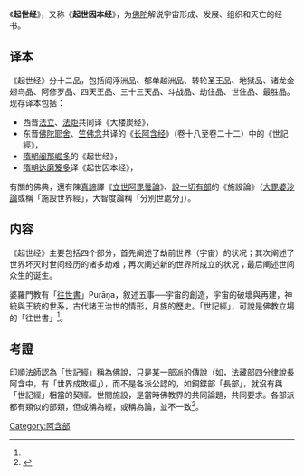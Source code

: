 {{refimprove|time=2017-08-05T05:01:14+00:00}}
{{佛教}}
{{Otheruses|起世因本經 (上座部)|other=[[南传上座部佛教|南传上座部佛教]]的《'''起世因本經'''》}}

《'''起世经'''》，又称《'''起世因本经'''》，为[[佛陀|佛陀]]解说宇宙形成、发展、组织和灭亡的经书。

== 译本 ==
《起世经》分十二品，包括阎浮洲品、郁单越洲品、转轮圣王品、地狱品、诸龙金翅鸟品、阿修罗品、四天王品、三十三天品、斗战品、劫住品、世住品、最胜品。现存译本包括：
*西晋[[法立|法立]]、[[法炬|法炬]]共同译《大楼炭经》，
*东晋[[佛陀耶舍|佛陀耶舍]]、[[竺佛念|竺佛念]]共译的《[[长阿含经|长阿含经]]》（卷十八至卷二十二）中的《世記經》，
*[[隋朝|隋朝]][[阇那崛多|阇那崛多]]的《起世经》，
*[[隋朝|隋朝]][[达磨笈多|达磨笈多]]译《起世因本经》，

有關的佛典，還有陳[[真諦|真諦]]譯《[[立世阿毘曇論|立世阿毘曇論]]》、[[說一切有部|說一切有部]]的《施設論》（[[大毘婆沙論|大毘婆沙論]]或稱「施設世界經」，大智度論稱「分別世處分」）。

== 内容 ==
《起世经》主要包括四个部分，首先阐述了劫前世界（宇宙）的状况；其次阐述了世界坏灭时世间经历的诸多劫难；再次阐述新的世界所成立的状况；最后阐述世间众生的诞生。

婆羅門教有「[[往世書|往世書]]」Purāṇa，敘述五事──宇宙的創造，宇宙的破壞與再建，神統與王統的世系，古代諸王治世的情形，月族的歷史。「世記經」，可說是佛教立場的「往世書」<ref name="ak"/>。

== 考證 ==
[[印順法師|印順法師]]認為「世記經」稱為佛說，只是某一部派的傳說（如，法藏部[[四分律|四分律]]說長阿含中，有「世界成敗經」），而不是各派公認的，如銅鍱部「長部」，就沒有與「世記經」相當的契經。世間施設，是當時佛教界的共同論題，共同要求。各部派都有類似的部類，但或稱為經，或稱為論，並不一致<ref name="ak">{{cite web|author1=印順法師|title=說一切有部為主的論書與論師之研究－第四節 阿毘達磨施設足論|url=http://yinshun-edu.org.tw/zh-hant/book/export/html/3276|access-date=2017-01-01|archive-date=2020-12-21|archive-url=https://web.archive.org/web/20201221073726/http://yinshun-edu.org.tw/zh-hant/book/export/html/3276|dead-url=no}}</ref>。

{{wikisource}}
{{China-buddhism-book-ahan}}
[[Category:阿含部|Category:阿含部]]